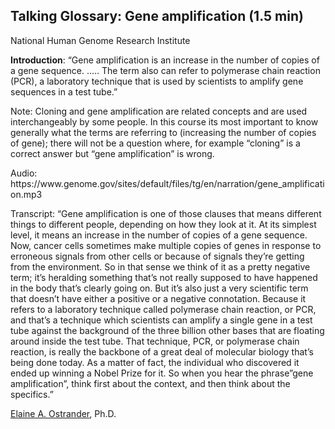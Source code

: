 ## Talking Glossary: Gene amplification (1.5 min)

National Human Genome Research Institute

**Introduction**: "Gene amplification is an increase in the number of copies of a gene sequence. ..... The term also can refer to polymerase chain reaction (PCR), a laboratory technique that is used by scientists to amplify gene sequences in a test tube."

Note: Cloning and gene amplification are related concepts and are used interchangeably by some people.  In this course its most important to know generally what the terms are referring to (increasing the number of copies of gene); there will not be a question where, for example "cloning" is a correct answer but "gene amplification" is wrong.

Audio: https://www.genome.gov/sites/default/files/tg/en/narration/gene_amplification.mp3


Transcript: "Gene amplification is one of those clauses that means different things to different people, depending on how they look at it. At its simplest level, it means an increase in the number of copies of a gene sequence. Now, cancer cells sometimes make multiple copies of genes in response to erroneous signals from other cells or because of signals they're getting from the environment. So in that sense we think of it as a pretty negative term; it's heralding something that's not really supposed to have happened in the body that's clearly going on. But it's also just a very scientific term that doesn't have either a positive or a negative connotation. Because it refers to a laboratory technique called polymerase chain reaction, or PCR, and that's a technique which scientists can amplify a single gene in a test tube against the background of the three billion other bases that are floating around inside the test tube. That technique, PCR, or polymerase chain reaction, is really the backbone of a great deal of molecular biology that's being done today. As a matter of fact, the individual who discovered it ended up winning a Nobel Prize for it. So when you hear the phrase "gene amplification", think first about the context, and then think about the specifics."

[Elaine A. Ostrander](https://www.genome.gov/staff/Elaine-A-Ostrander-PhD), Ph.D.
